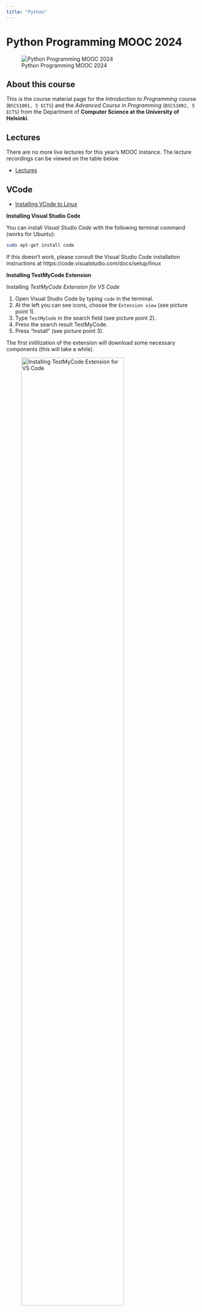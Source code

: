 ```yaml
---
title: "Python"
---
```


# Python Programming MOOC 2024

![Python Programming MOOC 2024](/images/machine/mooc-title.png)

## About this course

This is the course material page for the *Introduction to Programming* course (`BSCS1001, 5 ECTS`) and the *Advanced Course in Programming* (`BSCS1002, 5 ECTS`) from the Department of **Computer Science at the University of Helsinki**.

## Lectures

There are no more live lectures for this year's MOOC instance. The lecture recordings can be viewed on the table below.

- [Lectures]([Getting started](https://programming-24.mooc.fi/#lecture)){.external target='_blank'}

## VCode

- [Installing VCode to Linux](https://www.mooc.fi/en/installation/vscode/){.external target='_blank'}

**Installing Visual Studio Code**

You can install *Visual Studio Code* with the following terminal command (works for Ubuntu):

``` bash
sudo apt-get install code
```

If this doesn't work, please consult the Visual Studio Code installation instructions at https://code.visualstudio.com/docs/setup/linux

**Installing TestMyCode Extension**

Installing *TestMyCode Extension for VS Code*

1. Open Visual Studio Code by typing `code` in the terminal.
1. At the left you can see icons, choose the `Extension view` (see picture point 1).
1. Type `TestMyCode` in the search field (see picture point 2).
1. Press the search result TestMyCode.
1. Press "Install" (see picture point 3).

The first initilization of the extension will download some necessary components (this will take a while).

![Installing TestMyCode Extension for VS Code ](/images/python/download_extension.jpeg){.lightbox width=80% fig-align="center"}

## Links

- [Python Programming MOOC 2024](https://programming-24.mooc.fi/){.external target='_blank'}
- [All exercises](https://programming-24.mooc.fi/all-exercises){.external target='_blank'}
- [Part 1: Getting started](https://programming-24.mooc.fi/part-1/1-getting-started){.external target='_blank'}